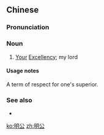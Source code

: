 ==Chinese==
{{zh-forms}}

===Pronunciation===
{{zh-pron
|m=mínggōng
|c=ming4 gung1
|cat=n
}}

===Noun===
{{zh-noun}}

# {{lb|zh|archaic}} [[Your]] [[Excellency]]; my lord

====Usage notes====
A term of respect for one's superior.

===See also===
* {{zh-l|閣下}}

[[ko:明公]]
[[zh:明公]]
